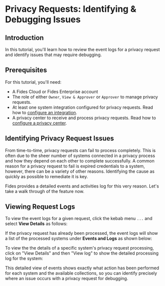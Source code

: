 
# Privacy Requests: Identifying & Debugging Issues

<TutorialKey duration="2" product="Fides" topic="Privacy Requests" interactive="true"/>

## Introduction
In this tutorial, you'll learn how to review the event logs for a privacy request and identify issues that may require debugging.

## Prerequisites

For this tutorial, you'll need:

* A Fides Cloud or Fides Enterprise account
* The role of either `Owner`, `View & Approver` or `Approver` to manage privacy requests.
* At least one system integration configured for privacy requests. Read how to [configure an integration](/tutorials/privacy-requests-configuration/integrations).
* A privacy center to receive and process privacy requests. Read how to [configure a privacy center](/tutorials/consent-management-configuration/privacy-experiences/privacy-center).



## Identifying Privacy Request Issues
From time-to-time, privacy requests can fail to process completely. This is often due to the sheer number of systems connected in a privacy process and how they depend on each other to complete successfully. 
A common reason for a privacy request to fail is expired credentials to a system, however, there can be a variety of other reasons. Identifying the cause as quickly as possible to remediate it is key.

Fides provides a detailed events and activities log for this very reason. Let's take a walk through of the feature now.

## Viewing Request Logs

To view the event logs for a given request, click the kebab menu `...` and select **View Details** as follows:

<Screenshot img="/assets/img/tutorials/privacy-requests-view-details.gif" description="View Privacy Request Details" mw="500" />

If the privacy request has already been processed, the event logs will show a list of the processed systems under **Events and Logs** as shown below:

<Screenshot img="/assets/img/tutorials/privacy-requests-event-logs.gif" description="Privacy Request Logs" mw="600" />

To view the the details of a specific system's privacy request processing, click on "View Details" and then "View log" to show the detailed processing log for the system:

<Screenshot img="/assets/img/tutorials/privacy-requests-detailed-log.gif" description="Approve Privacy Request" />

This detailed view of events shows exactly what action has been performed for each system and the available collections, so you can identify precisely where an issue occurs with a privacy request for debugging.
